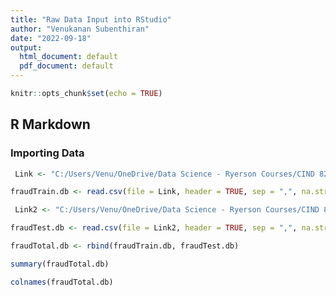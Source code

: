 ```yaml
---
title: "Raw Data Input into RStudio"
author: "Venukanan Subenthiran"
date: "2022-09-18"
output:
  html_document: default
  pdf_document: default
---
```


```r
knitr::opts_chunk$set(echo = TRUE)
```

## R Markdown

### Importing Data

```r
 Link <- "C:/Users/Venu/OneDrive/Data Science - Ryerson Courses/CIND 820 - Big Data Analytics Project/Capestone Dataset/Credit Card Transactions Fraud Detection Dataset/fraudTrain.csv"

fraudTrain.db <- read.csv(file = Link, header = TRUE, sep = ",", na.strings = "")

```

```r
 Link2 <- "C:/Users/Venu/OneDrive/Data Science - Ryerson Courses/CIND 820 - Big Data Analytics Project/Capestone Dataset/Credit Card Transactions Fraud Detection Dataset/fraudTest.csv"

fraudTest.db <- read.csv(file = Link2, header = TRUE, sep = ",", na.strings = "")
```


```r
fraudTotal.db <- rbind(fraudTrain.db, fraudTest.db)
```

```r
summary(fraudTotal.db)
```
```r
colnames(fraudTotal.db)
```

